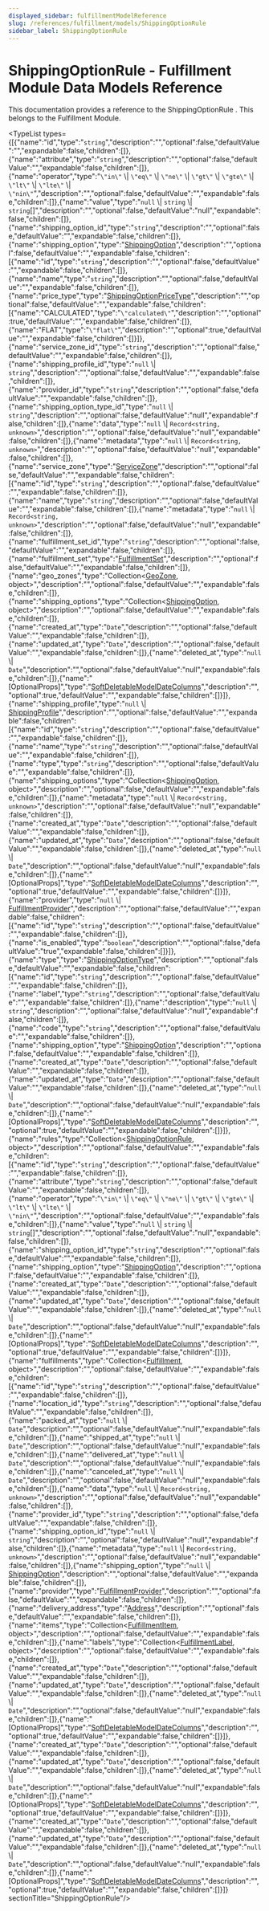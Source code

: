 ```yaml
---
displayed_sidebar: fulfillmentModelReference
slug: /references/fulfillment/models/ShippingOptionRule
sidebar_label: ShippingOptionRule
---
```



# ShippingOptionRule - Fulfillment Module Data Models Reference

This documentation provides a reference to the ShippingOptionRule . This belongs to the Fulfillment Module.

<TypeList types={[{"name":"id","type":"`string`","description":"","optional":false,"defaultValue":"","expandable":false,"children":[]},{"name":"attribute","type":"`string`","description":"","optional":false,"defaultValue":"","expandable":false,"children":[]},{"name":"operator","type":"`\"in\"` \\| `\"eq\"` \\| `\"ne\"` \\| `\"gt\"` \\| `\"gte\"` \\| `\"lt\"` \\| `\"lte\"` \\| `\"nin\"`","description":"","optional":false,"defaultValue":"","expandable":false,"children":[]},{"name":"value","type":"`null` \\| `string` \\| `string`[]","description":"","optional":false,"defaultValue":"null","expandable":false,"children":[]},{"name":"shipping_option_id","type":"`string`","description":"","optional":false,"defaultValue":"","expandable":false,"children":[]},{"name":"shipping_option","type":"[ShippingOption](../fulfillment_models.ShippingOption/page.mdx)","description":"","optional":false,"defaultValue":"","expandable":false,"children":[{"name":"id","type":"`string`","description":"","optional":false,"defaultValue":"","expandable":false,"children":[]},{"name":"name","type":"`string`","description":"","optional":false,"defaultValue":"","expandable":false,"children":[]},{"name":"price_type","type":"[ShippingOptionPriceType](../../../utils/FulfillmentUtils/enums/utils.FulfillmentUtils.ShippingOptionPriceType/page.mdx)","description":"","optional":false,"defaultValue":"","expandable":false,"children":[{"name":"CALCULATED","type":"`\"calculated\"`","description":"","optional":true,"defaultValue":"","expandable":false,"children":[]},{"name":"FLAT","type":"`\"flat\"`","description":"","optional":true,"defaultValue":"","expandable":false,"children":[]}]},{"name":"service_zone_id","type":"`string`","description":"","optional":false,"defaultValue":"","expandable":false,"children":[]},{"name":"shipping_profile_id","type":"`null` \\| `string`","description":"","optional":false,"defaultValue":"","expandable":false,"children":[]},{"name":"provider_id","type":"`string`","description":"","optional":false,"defaultValue":"","expandable":false,"children":[]},{"name":"shipping_option_type_id","type":"`null` \\| `string`","description":"","optional":false,"defaultValue":"null","expandable":false,"children":[]},{"name":"data","type":"`null` \\| `Record<string, unknown>`","description":"","optional":false,"defaultValue":"null","expandable":false,"children":[]},{"name":"metadata","type":"`null` \\| `Record<string, unknown>`","description":"","optional":false,"defaultValue":"null","expandable":false,"children":[]},{"name":"service_zone","type":"[ServiceZone](../fulfillment_models.ServiceZone/page.mdx)","description":"","optional":false,"defaultValue":"","expandable":false,"children":[{"name":"id","type":"`string`","description":"","optional":false,"defaultValue":"","expandable":false,"children":[]},{"name":"name","type":"`string`","description":"","optional":false,"defaultValue":"","expandable":false,"children":[]},{"name":"metadata","type":"`null` \\| `Record<string, unknown>`","description":"","optional":false,"defaultValue":"null","expandable":false,"children":[]},{"name":"fulfillment_set_id","type":"`string`","description":"","optional":false,"defaultValue":"","expandable":false,"children":[]},{"name":"fulfillment_set","type":"[FulfillmentSet](../fulfillment_models.FulfillmentSet/page.mdx)","description":"","optional":false,"defaultValue":"","expandable":false,"children":[]},{"name":"geo_zones","type":"Collection&#60;[GeoZone](../fulfillment_models.GeoZone/page.mdx), object&#62;","description":"","optional":false,"defaultValue":"","expandable":false,"children":[]},{"name":"shipping_options","type":"Collection&#60;[ShippingOption](../fulfillment_models.ShippingOption/page.mdx), object&#62;","description":"","optional":false,"defaultValue":"","expandable":false,"children":[]},{"name":"created_at","type":"`Date`","description":"","optional":false,"defaultValue":"","expandable":false,"children":[]},{"name":"updated_at","type":"`Date`","description":"","optional":false,"defaultValue":"","expandable":false,"children":[]},{"name":"deleted_at","type":"`null` \\| `Date`","description":"","optional":false,"defaultValue":"null","expandable":false,"children":[]},{"name":"[OptionalProps]","type":"[SoftDeletableModelDateColumns](../../../types/DAL/types/types.DAL.SoftDeletableModelDateColumns/page.mdx)","description":"","optional":true,"defaultValue":"","expandable":false,"children":[]}]},{"name":"shipping_profile","type":"`null` \\| [ShippingProfile](../fulfillment_models.ShippingProfile/page.mdx)","description":"","optional":false,"defaultValue":"","expandable":false,"children":[{"name":"id","type":"`string`","description":"","optional":false,"defaultValue":"","expandable":false,"children":[]},{"name":"name","type":"`string`","description":"","optional":false,"defaultValue":"","expandable":false,"children":[]},{"name":"type","type":"`string`","description":"","optional":false,"defaultValue":"","expandable":false,"children":[]},{"name":"shipping_options","type":"Collection&#60;[ShippingOption](../fulfillment_models.ShippingOption/page.mdx), object&#62;","description":"","optional":false,"defaultValue":"","expandable":false,"children":[]},{"name":"metadata","type":"`null` \\| `Record<string, unknown>`","description":"","optional":false,"defaultValue":"null","expandable":false,"children":[]},{"name":"created_at","type":"`Date`","description":"","optional":false,"defaultValue":"","expandable":false,"children":[]},{"name":"updated_at","type":"`Date`","description":"","optional":false,"defaultValue":"","expandable":false,"children":[]},{"name":"deleted_at","type":"`null` \\| `Date`","description":"","optional":false,"defaultValue":"null","expandable":false,"children":[]},{"name":"[OptionalProps]","type":"[SoftDeletableModelDateColumns](../../../types/DAL/types/types.DAL.SoftDeletableModelDateColumns/page.mdx)","description":"","optional":true,"defaultValue":"","expandable":false,"children":[]}]},{"name":"provider","type":"`null` \\| [FulfillmentProvider](../fulfillment_models.FulfillmentProvider/page.mdx)","description":"","optional":false,"defaultValue":"","expandable":false,"children":[{"name":"id","type":"`string`","description":"","optional":false,"defaultValue":"","expandable":false,"children":[]},{"name":"is_enabled","type":"`boolean`","description":"","optional":false,"defaultValue":"true","expandable":false,"children":[]}]},{"name":"type","type":"[ShippingOptionType](../fulfillment_models.ShippingOptionType/page.mdx)","description":"","optional":false,"defaultValue":"","expandable":false,"children":[{"name":"id","type":"`string`","description":"","optional":false,"defaultValue":"","expandable":false,"children":[]},{"name":"label","type":"`string`","description":"","optional":false,"defaultValue":"","expandable":false,"children":[]},{"name":"description","type":"`null` \\| `string`","description":"","optional":false,"defaultValue":"null","expandable":false,"children":[]},{"name":"code","type":"`string`","description":"","optional":false,"defaultValue":"","expandable":false,"children":[]},{"name":"shipping_option","type":"[ShippingOption](../fulfillment_models.ShippingOption/page.mdx)","description":"","optional":false,"defaultValue":"","expandable":false,"children":[]},{"name":"created_at","type":"`Date`","description":"","optional":false,"defaultValue":"","expandable":false,"children":[]},{"name":"updated_at","type":"`Date`","description":"","optional":false,"defaultValue":"","expandable":false,"children":[]},{"name":"deleted_at","type":"`null` \\| `Date`","description":"","optional":false,"defaultValue":"null","expandable":false,"children":[]},{"name":"[OptionalProps]","type":"[SoftDeletableModelDateColumns](../../../types/DAL/types/types.DAL.SoftDeletableModelDateColumns/page.mdx)","description":"","optional":true,"defaultValue":"","expandable":false,"children":[]}]},{"name":"rules","type":"Collection&#60;[ShippingOptionRule](page.mdx), object&#62;","description":"","optional":false,"defaultValue":"","expandable":false,"children":[{"name":"id","type":"`string`","description":"","optional":false,"defaultValue":"","expandable":false,"children":[]},{"name":"attribute","type":"`string`","description":"","optional":false,"defaultValue":"","expandable":false,"children":[]},{"name":"operator","type":"`\"in\"` \\| `\"eq\"` \\| `\"ne\"` \\| `\"gt\"` \\| `\"gte\"` \\| `\"lt\"` \\| `\"lte\"` \\| `\"nin\"`","description":"","optional":false,"defaultValue":"","expandable":false,"children":[]},{"name":"value","type":"`null` \\| `string` \\| `string`[]","description":"","optional":false,"defaultValue":"null","expandable":false,"children":[]},{"name":"shipping_option_id","type":"`string`","description":"","optional":false,"defaultValue":"","expandable":false,"children":[]},{"name":"shipping_option","type":"[ShippingOption](../fulfillment_models.ShippingOption/page.mdx)","description":"","optional":false,"defaultValue":"","expandable":false,"children":[]},{"name":"created_at","type":"`Date`","description":"","optional":false,"defaultValue":"","expandable":false,"children":[]},{"name":"updated_at","type":"`Date`","description":"","optional":false,"defaultValue":"","expandable":false,"children":[]},{"name":"deleted_at","type":"`null` \\| `Date`","description":"","optional":false,"defaultValue":"null","expandable":false,"children":[]},{"name":"[OptionalProps]","type":"[SoftDeletableModelDateColumns](../../../types/DAL/types/types.DAL.SoftDeletableModelDateColumns/page.mdx)","description":"","optional":true,"defaultValue":"","expandable":false,"children":[]}]},{"name":"fulfillments","type":"Collection&#60;[Fulfillment](../fulfillment_models.Fulfillment/page.mdx), object&#62;","description":"","optional":false,"defaultValue":"","expandable":false,"children":[{"name":"id","type":"`string`","description":"","optional":false,"defaultValue":"","expandable":false,"children":[]},{"name":"location_id","type":"`string`","description":"","optional":false,"defaultValue":"","expandable":false,"children":[]},{"name":"packed_at","type":"`null` \\| `Date`","description":"","optional":false,"defaultValue":"null","expandable":false,"children":[]},{"name":"shipped_at","type":"`null` \\| `Date`","description":"","optional":false,"defaultValue":"null","expandable":false,"children":[]},{"name":"delivered_at","type":"`null` \\| `Date`","description":"","optional":false,"defaultValue":"null","expandable":false,"children":[]},{"name":"canceled_at","type":"`null` \\| `Date`","description":"","optional":false,"defaultValue":"null","expandable":false,"children":[]},{"name":"data","type":"`null` \\| `Record<string, unknown>`","description":"","optional":false,"defaultValue":"null","expandable":false,"children":[]},{"name":"provider_id","type":"`string`","description":"","optional":false,"defaultValue":"","expandable":false,"children":[]},{"name":"shipping_option_id","type":"`null` \\| `string`","description":"","optional":false,"defaultValue":"null","expandable":false,"children":[]},{"name":"metadata","type":"`null` \\| `Record<string, unknown>`","description":"","optional":false,"defaultValue":"null","expandable":false,"children":[]},{"name":"shipping_option","type":"`null` \\| [ShippingOption](../fulfillment_models.ShippingOption/page.mdx)","description":"","optional":false,"defaultValue":"","expandable":false,"children":[]},{"name":"provider","type":"[FulfillmentProvider](../fulfillment_models.FulfillmentProvider/page.mdx)","description":"","optional":false,"defaultValue":"","expandable":false,"children":[]},{"name":"delivery_address","type":"[Address](../fulfillment_models.Address/page.mdx)","description":"","optional":false,"defaultValue":"","expandable":false,"children":[]},{"name":"items","type":"Collection&#60;[FulfillmentItem](../fulfillment_models.FulfillmentItem/page.mdx), object&#62;","description":"","optional":false,"defaultValue":"","expandable":false,"children":[]},{"name":"labels","type":"Collection&#60;[FulfillmentLabel](../fulfillment_models.FulfillmentLabel/page.mdx), object&#62;","description":"","optional":false,"defaultValue":"","expandable":false,"children":[]},{"name":"created_at","type":"`Date`","description":"","optional":false,"defaultValue":"","expandable":false,"children":[]},{"name":"updated_at","type":"`Date`","description":"","optional":false,"defaultValue":"","expandable":false,"children":[]},{"name":"deleted_at","type":"`null` \\| `Date`","description":"","optional":false,"defaultValue":"null","expandable":false,"children":[]},{"name":"[OptionalProps]","type":"[SoftDeletableModelDateColumns](../../../types/DAL/types/types.DAL.SoftDeletableModelDateColumns/page.mdx)","description":"","optional":true,"defaultValue":"","expandable":false,"children":[]}]},{"name":"created_at","type":"`Date`","description":"","optional":false,"defaultValue":"","expandable":false,"children":[]},{"name":"updated_at","type":"`Date`","description":"","optional":false,"defaultValue":"","expandable":false,"children":[]},{"name":"deleted_at","type":"`null` \\| `Date`","description":"","optional":false,"defaultValue":"null","expandable":false,"children":[]},{"name":"[OptionalProps]","type":"[SoftDeletableModelDateColumns](../../../types/DAL/types/types.DAL.SoftDeletableModelDateColumns/page.mdx)","description":"","optional":true,"defaultValue":"","expandable":false,"children":[]}]},{"name":"created_at","type":"`Date`","description":"","optional":false,"defaultValue":"","expandable":false,"children":[]},{"name":"updated_at","type":"`Date`","description":"","optional":false,"defaultValue":"","expandable":false,"children":[]},{"name":"deleted_at","type":"`null` \\| `Date`","description":"","optional":false,"defaultValue":"null","expandable":false,"children":[]},{"name":"[OptionalProps]","type":"[SoftDeletableModelDateColumns](../../../types/DAL/types/types.DAL.SoftDeletableModelDateColumns/page.mdx)","description":"","optional":true,"defaultValue":"","expandable":false,"children":[]}]}  sectionTitle="ShippingOptionRule"/>
